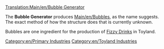 [[Translation:Main/en/Bubble Generator]]
{{en/Industries|image=BubbleGenerator.png
|name=Bubble Generator
|climates=[[Main/en/Climates#Toyland|Toyland]]
|accepts=Nothing
|produces=[[Main/en/Bubbles]]
|notes=Not present in other [[Main/en/Climates]].
}}

The '''Bubble Generator''' produces [[Main/en/Bubbles]], as the name suggests. The exact method of how the structure does that is currently unknown.

Bubbles are one ingredient for the production of [[Main/en/Fizzy Drinks|Fizzy Drinks]] in Toyland.

{{en/Navbox Industries}}

[[Category:en/Primary Industries]]
[[Category:en/Toyland Industries]]
